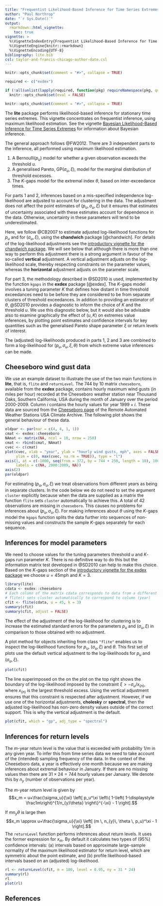 ```yaml
---
title: "Frequentist Likelihood-Based Inference for Time Series Extremes"
author: "Paul Northrop"
date: "`r Sys.Date()`"
output: 
  rmarkdown::html_vignette:
    toc: true
vignette: >
  %\VignetteIndexEntry{Frequentist Likelihood-Based Inference for Time Series Extremes}
  %\VignetteEngine{knitr::rmarkdown}
  %\VignetteEncoding{UTF-8}
bibliography: lite.bib
csl: taylor-and-francis-chicago-author-date.csl
---
```


```r
knitr::opts_chunk$set(comment = "#>", collapse = TRUE)

required <- c("exdex")

if (!all(unlist(lapply(required, function(pkg) requireNamespace(pkg, quietly = TRUE)))))
  knitr::opts_chunk$set(eval = FALSE)
```

```r
knitr::opts_chunk$set(comment = "#>", collapse = TRUE)
```

The **lite** package performs likelihood-based inference for stationary time series extremes. This vignette concentrates on frequentist inference, using maximum likelihood estimation.  See the vignette [Bayesian Likelihood-Based Inference for Time Series Extremes](lite-2-bayesian.html) for information about Bayesian inference.

The general approach follows @FW2012. There are 3 independent parts to the inference, all performed using maximum likelihood estimation.

1. A Bernoulli$(p_u)$ model for whether a given observation exceeds the threshold $u$.
2. A generalised Pareto, GP$(\sigma_u, \xi)$, model for the marginal distribution of threshold excesses.
3. The $K$-gaps model for the extremal index $\theta$, based on inter-exceedance times.

For parts 1 and 2, inferences based on a mis-specified independence log-likelihood are adjusted to account for clustering in the data. The adjustment does not affect the point estimates of $(p_u, \sigma_u, \xi)$ but it ensures that estimates of uncertainty associated with these estimates account for dependence in the data.  Otherwise, uncertainty in these parameters will tend to be underestimated. 

Here, we follow @CB2007 to estimate adjusted log-likelihood functions for $p_u$ and for ($\sigma_u, \xi$), using the **chandwich** package [@chandwich].  For details of the log-likelihood adjustments see the [introductory vignette for the chandwich package](https://cran.r-project.org/package=chandwich).  We will see below that although there is more than one way to perform this adjustment there is a strong argument in favour of the so-called **vertical** adjustment.  A vertical adjustment adjusts on the log-likelihood scale, thereby respecting constraints on the parameter values, whereas the **horizontal** adjustment adjusts on the parameter scale.

For part 3, the methodology described in @SD2010 is used, implemented by the function `kgaps` in the **exdex** package [@exdex].  The $K$-gaps model involves a tuning parameter $K$ that defines how distant in time threshold exceedances need to be before they are considered to be from separate clusters of threshold exceedances. In addition to providing an estimator of $\theta$, @SD2010 provides a diagnostic to inform the choice of $K$ and the threshold $u$.  We use this diagnostic below, but it would also be advisable also to examine graphically the effect of $(u, K)$ on extremes value inferences, by plotting point estimates and confidence intervals for key quantities such as the generalised Pareto shape parameter $\xi$ or return levels of interest.

The (adjusted) log-likelihoods produced in parts 1, 2 and 3 are combined to form a log-likelihood for $(p_u, \sigma_u, \xi, \theta)$ from which extreme value inferences can be made.

## Cheeseboro wind gust data

We use an example dataset to illustrate the use of the two main functions in **lite**, that is, `flite` and `returnLevel`.  The 744 by 10 matrix `cheeseboro`, available from the **exdex** package, contains hourly maximum wind gusts (in miles per hour) recorded at the Cheeseboro weather station near Thousand Oaks, Southern California, USA during the month of January over the period 2000-2009.  Column $i$ contains the hourly values for year $1999+i$.  These data are sourced from the [Cheeseboro page](https://raws.dri.edu/cgi-bin/rawMAIN.pl?caCCHB) of the Remote Automated Weather Stations USA Climate Archive.  The following plot shows the general behaviour of these data. 

```r
oldpar <- par(mar = c(4, 4, 1, 1))
cmat <- exdex::cheeseboro
NAmat <- matrix(NA, ncol = 10, nrow = 250)
cmat <- rbind(cmat, NAmat)
cvec <- c(cmat)
plot(cvec, xlab = "year", ylab = "hourly wind gusts, mph", axes = FALSE,
     ylim = c(0, max(cvec, na.rm = TRUE)), type = "l")
axis(1, at = c(-1000, seq(from = 372, by = 744 + 250, length = 10), 100000), 
     labels = c(NA, 2000:2009, NA))
axis(2)
par(oldpar)
```

For estimating $(p_u, \sigma_u, \xi)$ we treat observations from different years as being in separate clusters.  In the code below we do not need to set the argument `cluster` explicitly because when the data are supplied as a matrix the function `flite` sets `cluster` automatically to achieve this.  A total of 42 observations are missing in `cheeseboro`. This causes no problems for inferences about $(p_u, \sigma_u, \xi)$.  For making inferences about $\theta$ using the $K$-gaps model the `kgaps` function splits the data further into sequences of non-missing values and constructs the sample $K$-gaps separately for each sequence.

## Inferences for model parameters

We need to choose values for the tuning parameters threshold $u$ and $K$-gaps run parameter $K$.  There is no definitive way to do this but the information matrix test developed in @SD2010 can help to make this choice.  Based on the $K$-gaps section of the [introductory vignette for the exdex package](https://cran.r-project.org/package=exdex) we choose $u = 45$mph and $K = 3$.

```r
library(lite)
cdata <- exdex::cheeseboro
# Each column of the matrix cdata corresponds to data from a different year
# flite() sets cluster automatically to correspond to column (year)
cfit <- flite(cdata, u = 45, k = 3)
summary(cfit)
summary(cfit, adjust = FALSE)
```

The effect of the adjustment of the log-likelihood for clustering is to increase the estimated standard errors for the parameters $p_u$ and $(\sigma_u, \xi)$ in comparison to those obtained with no adjustment.

A plot method for objects inheriting from class `"flite"` enables us to inspect the log-likelihood functions for $p_u$, $(\sigma_u, \xi)$ and $\theta$.  This first set of plots use the default vertical adjustment to the log-likelihoods for $p_u$ and $(\sigma_u, \xi)$.

```r
plot(cfit)
```

The line superimposed on the on the plot on the top right shows the boundary of the log-likelihood imposed by the constraint $\xi > -\sigma_u / x_{(n)}$, where $x_{(n)}$ is the largest threshold excess.  Using the vertical adjustment ensures that this constraint is respected after adjustment.  However, if we use one of the horizontal adjustments, **cholesky** or **spectral**, then the adjusted log-likelihood has non-zero density values outside of the correct support. This is why the vertical adjustment is the default.

```r
plot(cfit, which = "gp", adj_type = "spectral")
```

## Inferences for return levels

The $m$-year return level is the value that is exceeded with probability $1/m$ in any given year.  To infer this from time series data we need to take account of the (intended) sampling frequency of the data.  In the context of the Cheeseboro data, a year is effectively one month because we are making inferences about extremal behaviour in January.  If there are no missing values then there are $31 \times 24 = 744$ hourly values per January.  We denote this by $n_y$ (number of observations per year).  

The $m$-year return level is given by 
$$x_m = u+\frac{\sigma_u}{\xi} \left[ p_u^\xi \left\{ 1-\left( 1-\displaystyle \frac1m\right)^{1/n_{y}\theta} \right\}^{-\xi} - 1 \right].$$

If $m n_y \theta$ is large then 
$$x_m \approx u+\frac{\sigma_u}{\xi} \left[ (m \, n_{y}\, \theta \, p_u)^\xi  -  1 \right].$$
The `returnLevel` function performs inferences about return levels.  It uses the former expression for $x_m$.  By default it calculates two types of (95\%) confidence intervals: (a) intervals based on approximate large-sample normality of the maximum likelihood estimator for return level, which are symmetric about the point estimate, and (b) profile likelihood-based intervals based on an (adjusted) log-likelihood.

```r
rl <- returnLevel(cfit, m = 100, level = 0.95, ny = 31 * 24)
summary(rl)
rl
plot(rl)
```

## References

<script type="text/x-mathjax-config">
   MathJax.Hub.Config({  "HTML-CSS": { minScaleAdjust: 125, availableFonts: [] }  });
</script>

